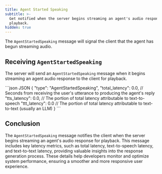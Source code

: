 ```yaml
---
title: Agent Started Speaking
subtitle: >-
  Get notified when the server begins streaming an agent's audio response for
  playback.
hidden: true
---
```



<div class="flex flex-row gap-2">
  <Markdown src="/snippets/va-stream-available.mdx" /> <Markdown src="/snippets/experimental.mdx" />
</div>

The `AgentStartedSpeaking` message will signal the client that the agent has begun streaming audio.

## Receiving `AgentStartedSpeaking`

The server will send an `AgentStartedSpeaking` message when it begins streaming an agent audio response to the client for playback.

<CodeGroup>
  ```json JSON
  {
    "type": "AgentStartedSpeaking",
    "total_latency": 0.0, // Seconds from receiving the user's utterance to producing the agent's reply
    "tts_latency": 0.0, // The portion of total latency attributable to text-to-speech
    "ttt_latency": 0.0 // The portion of total latency attributable to text-to-text (usually an LLM)
  }
  ```
</CodeGroup>

## Conclusion

The `AgentStartedSpeaking` message notifies the client when the server begins streaming an agent's audio response for playback. This message includes key latency metrics, such as total latency, text-to-speech latency, and text-to-text latency, providing valuable insights into the response generation process. These details help developers monitor and optimize system performance, ensuring a smoother and more responsive user experience.
